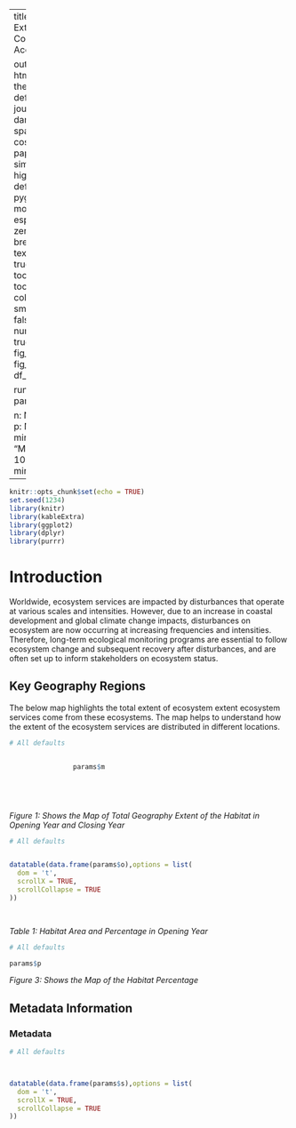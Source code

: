 
---
title:  Habitat Extent and Condition Accounting|

output: 
 html_document:
   theme: flatly # default, cerulean, journal, flatly, darkly, readable, spacelab, united, cosmo, lumen, paper, sandstone, simplex, and yeti
   highlight: tango # default, tango, pygments, kate, monochrome, espresso, zenburn, haddock, breezedark, and textmate
   smart: true
   toc: true
   toc_depth: 2
   toc_float:
     collapsed: false
     smooth_scroll: false
   numbers_sections: true
   fig_width: 7
   fig_height: 6
   fig_caption: true
   df_print: paged

runtime: shiny   
params:

  n: NA
  m: NA
  o: NA
  p: NA
  s: NA
  minimum: 
    label: "Minimum:"
    value: 100
    input: slider
    min: 0
    max: 1000
---


```{r setup, include=FALSE}
knitr::opts_chunk$set(echo = TRUE)
set.seed(1234)
library(knitr)
library(kableExtra)
library(ggplot2)
library(dplyr)
library(purrr)

```



# Introduction
Worldwide, ecosystem services are impacted by disturbances that operate at various scales and intensities. However, due to an increase in coastal development and global climate change impacts, disturbances on ecosystem are now occurring at increasing frequencies and intensities. Therefore, long-term ecological monitoring programs are essential to follow ecosystem change and subsequent recovery after disturbances, and are often set up to inform stakeholders on ecosystem status.

## Key Geography Regions

The below map highlights the total extent of ecosystem  extent ecosystem services come from these ecosystems. The map helps to understand how 
the extent of the ecosystem services are distributed in different locations. 


```{r echo=FALSE, message=TRUE, paged.print=FALSE}

# All defaults


                params$m



 
```
*Figure 1: Shows the  Map of Total  Geography Extent of the  Habitat in Opening Year and Closing Year* 

```{r echo=FALSE, message=TRUE, paged.print=FALSE}

# All defaults


datatable(data.frame(params$o),options = list(
  dom = 't',
  scrollX = TRUE,
  scrollCollapse = TRUE
))

    

```

*Table 1: Habitat Area and Percentage in Opening Year* 



```{r echo=FALSE, message=TRUE, paged.print=FALSE}

# All defaults

params$p


```
*Figure 3: Shows the  Map of the Habitat Percentage* 




## Metadata Information{.tabset .tabset-fade}


### Metadata  

```{r echo=FALSE, message=TRUE, paged.print=FALSE}

# All defaults



datatable(data.frame(params$s),options = list(
  dom = 't',
  scrollX = TRUE,
  scrollCollapse = TRUE
))


```

